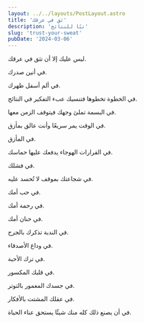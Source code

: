 ```yaml
---
layout: ../../layouts/PostLayout.astro
title: 'ثق في عرقك'
description: 'تبًا للنتائج'
slug: 'trust-your-sweat'
pubDate: '2024-03-06'
---
```



ليس عليك إلا أن تثق في عرقك.

في أنين صدرك.

في ألم أسفل ظهرك.

في الخطوة تخطوها فتنسيك عبء التفكير في النتائج.

في البسمة تملئ وجهك فيتوقف الزمن معها.

في الوقت يمر سريعًا وأنت عالق بمأزق.

في المأزق.

في القرارات الهوجاء يدفعك عليها حماسك.

في فشلك.

في شجاعتك بموقف لا تُحسد عليه.

في حب أمك.

في رحمة أمك.

في حنان أمك.

في الندبة تذكرك بالجرح.

في وداع الأصدقاء.

في ترك الأحبة.

في قلبك المكسور.

في جسدك المغمور بالتوتر.

في عقلك المشتت بالأفكار.

في أن يصنع ذلك كله منك شيئًا يستحق عناء الحياة.

